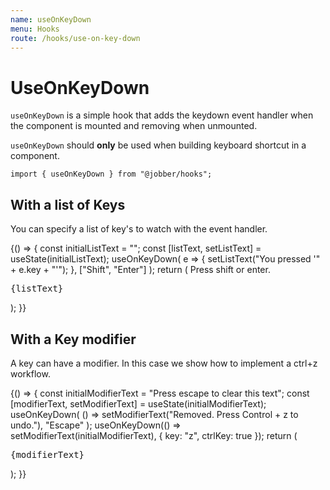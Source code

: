 ```yaml
---
name: useOnKeyDown
menu: Hooks
route: /hooks/use-on-key-down
---
```



# UseOnKeyDown

`useOnKeyDown` is a simple hook that adds the keydown event handler when the
component is mounted and removing when unmounted.

`useOnKeyDown` should **only** be used when building keyboard shortcut in a
component.

```tsx
import { useOnKeyDown } from "@jobber/hooks";
```

## With a list of Keys

You can specify a list of key's to watch with the event handler.

<Playground>
  {() => {
    const initialListText = "";
    const [listText, setListText] = useState(initialListText);
    useOnKeyDown(
      e => {
        setListText("You pressed '" + e.key + "'");
      },
      ["Shift", "Enter"]
    );
    return (
      <Card title="Shift or Enter Example">
        <Content>
          Press shift or enter.
          <pre>{listText}</pre>
        </Content>
      </Card>
    );
  }}
</Playground>

## With a Key modifier

A key can have a modifier. In this case we show how to implement a ctrl+z
workflow.

<Playground>
  {() => {
    const initialModifierText = "Press escape to clear this text";
    const [modifierText, setModifierText] = useState(initialModifierText);
    useOnKeyDown(
      () => setModifierText("Removed. Press Control + z to undo."),
      "Escape"
    );
    useOnKeyDown(() => setModifierText(initialModifierText), {
      key: "z",
      ctrlKey: true
    });
    return (
      <Card title="Escape and Ctrl-z Example">
        <Content>
          <pre>{modifierText}</pre>
        </Content>
      </Card>
    );
  }}
</Playground>
